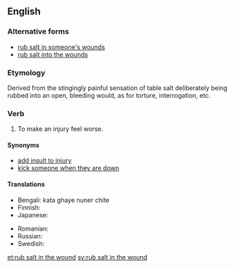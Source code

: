 ==English==

===Alternative forms===
*[[rub salt in someone's wounds]]
*[[rub salt into the wounds]]

===Etymology===
Derived from the stingingly painful sensation of table salt deliberately being rubbed into an open, bleeding would, as for torture, interrogation, etc. 
===Verb===
{{infl|en|verb|head=to [[rub]] [[salt]] [[in]] [[the]] [[wound]]}}

# {{idiomatic}} To make an injury feel worse.

====Synonyms====
* [[add insult to injury]]
* [[kick someone when they are down]]

====Translations====
{{trans-top|to make an injury feel worse}}
* Bengali: kata ghaye nuner chite
* Finnish: {{t-|fi|vääntää veistä haavassa}}
* Japanese: {{t|ja|傷口に塩を塗る|tr=kizuguchi-ni shio-o nuru|sc=Jpan}}
{{trans-mid}}
* Romanian: {{t|ro|a pune sare pe rană}}
* Russian: {{t|ru|сыпать соль на рану|tr=sýpat' sol' na ránu|sc=Cyrl}}
* Swedish: {{t-|sv|strö salt i såren}}
{{trans-bottom}}

[[et:rub salt in the wound]]
[[sv:rub salt in the wound]]